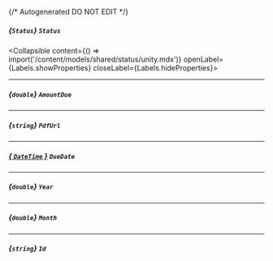 {/* Autogenerated DO NOT EDIT  */}

##### *{`Status`}* `Status`
<Collapsible content={() => import('/content/models/shared/status/unity.mdx')} openLabel={Labels.showProperties} closeLabel={Labels.hideProperties}>
</Collapsible>

---
##### *{`double`}* `AmountDue`

---
##### *{`string`}* `PdfUrl`

---
##### [*{ `DateTime` }*](https://learn.microsoft.com/en-us/dotnet/api/system.datetime?view=net-5.0) `DueDate`

---
##### *{`double`}* `Year`

---
##### *{`double`}* `Month`

---
##### *{`string`}* `Id`


